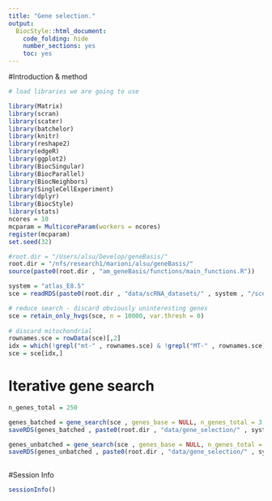 ```yaml
---
title: "Gene selection."
output:
  BiocStyle::html_document:
    code_folding: hide
    number_sections: yes
    toc: yes  
---
```


#Introduction & method


```r
# load libraries we are going to use

library(Matrix)
library(scran)
library(scater)
library(batchelor)
library(knitr)
library(reshape2)
library(edgeR)
library(ggplot2)
library(BiocSingular)
library(BiocParallel)
library(BiocNeighbors)
library(SingleCellExperiment)
library(dplyr)
library(BiocStyle)
library(stats)
ncores = 10
mcparam = MulticoreParam(workers = ncores)
register(mcparam)
set.seed(32)

#root.dir = "/Users/alsu/Develop/geneBasis/"
root.dir = "/nfs/research1/marioni/alsu/geneBasis/"
source(paste0(root.dir , "am_geneBasis/functions/main_functions.R"))

system = "atlas_E8.5"
sce = readRDS(paste0(root.dir , "data/scRNA_datasets/" , system , "/sce_" , system , ".Rds"))

# reduce search - discard obviously uninteresting genes
sce = retain_only_hvgs(sce, n = 10000, var.thresh = 0)
  
# discard mitochondrial
rownames.sce = rowData(sce)[,2]
idx = which(!grepl("mt-" , rownames.sce) & !grepl("MT-" , rownames.sce) & !grepl("Mt-" , rownames.sce))
sce = sce[idx,]


```

# Iterative gene search

```r


n_genes_total = 250

genes_batched = gene_search(sce , genes_base = NULL, n_genes_total = 3, batch = "sample", n.neigh = 5, p = 3, K = 5, nPC = NULL, ncores = ncores)
saveRDS(genes_batched , paste0(root.dir , "data/gene_selection/" , system , "/" , "gene_selection_" , "batched", ".Rds"))

genes_unbatched = gene_search(sce , genes_base = NULL, n_genes_total = 3, batch = NULL, n.neigh = 5, p = 3, K = 5, nPC = NULL, ncores = ncores)
saveRDS(genes_unbatched , paste0(root.dir , "data/gene_selection/" , system , "/" , "gene_selection_" , "unbatched", ".Rds"))
 

```

#Session Info

```r
sessionInfo()
```
